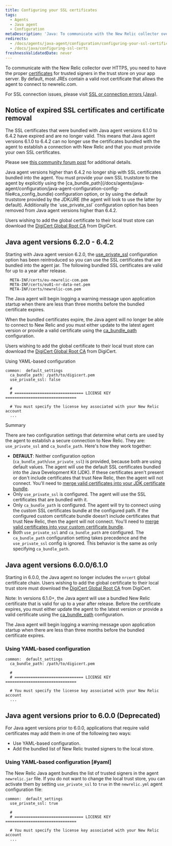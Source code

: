 ```yaml
---
title: Configuring your SSL certificates
tags:
  - Agents
  - Java agent
  - Configuration
metaDescription: 'Java: To communicate with the New Relic collector over SSL, include the list of trusted signers in the trust store on your app server.'
redirects:
  - /docs/agents/java-agent/configuration/configuring-your-ssl-certificates
  - /docs/java/configuring-ssl-certs
freshnessValidatedDate: never
---
```


To communicate with the New Relic collector over HTTPS, you need to have the proper [certificates](/docs/using-new-relic/welcome-new-relic/get-started/glossary#ssl-certificate) for trusted signers in the trust store on your app server. By default, most JREs contain a valid root certificate that allows the agent to connect to newrelic.com.

For SSL connection issues, please visit [SSL or connection errors (Java)](/docs/agents/java-agent/troubleshooting/ssl-or-connection-errors-java/).

## Notice of expired SSL certificates and certificate removal

<Callout variant="caution">
  The SSL certificates that were bundled with Java agent versions 6.1.0 to 6.4.2 have expired and are no longer valid. This means that Java agent versions 6.1.0 to 6.4.2 can no longer use the certificates bundled with the agent to establish a connection with New Relic and that you must provide your own SSL certificates.

  Please see [this community forum post](https://discuss.newrelic.com/t/important-upcoming-new-relic-server-certificate-update-will-impact-most-users-of-java-agent-version-6-1-and-a-few-users-of-java-agent-version-6-2-0-to-6-4-2/141711) for additional details.
</Callout>

<Callout variant="important">
  Java agent versions higher than 6.4.2 no longer ship with SSL certificates bundled into the agent. You must provide your own SSL truststore to the agent by explicitly using the [ca_bundle_path](/docs/agents/java-agent/configuration/java-agent-configuration-config-file#ca_config_bundle) configuration option, or by using the default truststore provided by the JDK/JRE (the agent will look to use the latter by default). Additionally the `use_private_ssl` configuration option has been removed from Java agent versions higher than 6.4.2.

  Users wishing to add the global certificate to their local trust store can download the [DigiCert Global Root CA](https://www.digicert.com/kb/digicert-root-certificates.htm) from DigiCert.
</Callout>

## Java agent versions 6.2.0 - 6.4.2

Starting with Java agent version 6.2.0, the [use_private_ssl](/docs/agents/java-agent/configuration/java-agent-configuration-config-file#use_private_ssl) configuration option has been reintroduced so you can use the SSL certificates that are bundled into the agent jar. The following bundled SSL certificates are valid for up to a year after release.

```
  META-INF/certs/eu-newrelic-com.pem
  META-INF/certs/eu01-nr-data-net.pem
  META-INF/certs/newrelic-com.pem
```

<Callout variant="important">
  The Java agent will begin logging a warning message upon application startup when there are less than three months before the bundled certificate expires.

  When the bundled certificates expire, the Java agent will no longer be able to connect to New Relic and you must either update to the latest agent version or provide a valid certificate using the [ca_bundle_path](/docs/agents/java-agent/configuration/java-agent-configuration-config-file#ca_config_bundle) configuration.

  Users wishing to add the global certificate to their local trust store can download the [DigiCert Global Root CA](https://www.digicert.com/kb/digicert-root-certificates.htm) from DigiCert.
</Callout>

Using YAML-based configuration

```
common:  default_settings
  ca_bundle_path: /path/to/digicert.pem
  use_private_ssl: false

  #
  # ============================== LICENSE KEY ===============================

  # You must specify the license key associated with your New Relic account
  ...
```

Summary

There are two configuration settings that determine what certs are used by the agent to establish a secure connection to New Relic. They are: `use_private_ssl` and `ca_bundle_path`. Here's how they work together:

* <DoNotTranslate>**DEFAULT**</DoNotTranslate>: Neither configuration option (`ca_bundle_path`/`use_private_ssl`) is provided, because both are using default values. The agent will use the default SSL certificates bundled into the Java Development Kit (JDK). If these certificates aren't present or don't include certificates that trust New Relic, then the agent will not connect. You'll need to [merge valid certificates into your JDK certificate bundle](/docs/agents/java-agent/troubleshooting/ssl-or-connection-errors-java).
* Only `use_private_ssl` is configured. The agent will use the SSL certificates that are bundled with it.
* Only `ca_bundle_path` is configured. The agent will try to connect using the custom SSL certificates bundle at the configured path. If the configured custom certificate bundle doesn’t include certificates that trust New Relic, then the agent will not connect. You'll need to [merge valid certificates into your custom certificate bundle](/docs/agents/java-agent/troubleshooting/ssl-or-connection-errors-java).
* Both `use_private_ssl` and `ca_bundle_path` are configured. The `ca_bundle_path` configuration setting takes precedence and the `use_private_ssl` config is ignored. This behavior is the same as only specifying `ca_bundle_path`.

## Java agent versions 6.0.0/6.1.0

Starting in 6.0.0, the Java agent no longer includes the `nrcert` global certificate chain. Users wishing to add the global certificate to their local trust store must download the [DigiCert Global Root CA](https://www.digicert.com/kb/digicert-root-certificates.htm) from DigiCert.

Note: In versions 6.1.0+, the Java agent will use a bundled New Relic certificate that is valid for up to a year after release. Before the certificate expires, you must either update the agent to the latest version or provide a valid certificate using the [ca_bundle_path](/docs/agents/java-agent/configuration/java-agent-configuration-config-file#ca_config_bundle) configuration.

<Callout variant="important">
  The Java agent will begin logging a warning message upon application startup when there are less than three months before the bundled certificate expires.
</Callout>

### Using YAML-based configuration

```
common:  default_settings
  ca_bundle_path: /path/to/digicert.pem

  #
  # ============================== LICENSE KEY ===============================

  # You must specify the license key associated with your New Relic account
  ...
```

## Java agent versions prior to 6.0.0 (Deprecated)

For Java agent versions prior to 6.0.0, applications that require valid certificates may add them in one of the following two ways:

* Use YAML-based configuration.
* Add the bundled list of New Relic trusted signers to the local store.

### Using YAML-based configuration [#yaml]

The New Relic Java agent bundles the list of trusted signers in the agent `newrelic.jar` file. If you do not want to change the local trust store, you can activate them by setting `use_private_ssl` to `true` in the `newrelic.yml` agent configuration file:

```
common:  default_settings
  use_private_ssl: true

  #
  # ============================== LICENSE KEY ===============================

  # You must specify the license key associated with your New Relic account
  ...
```
